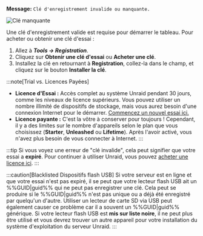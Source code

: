 **Message:**
`Clé d'enregistrement invalide ou manquante.`

![Clé manquante](/img/Invalidormissingkey.png)

Une clé d'enregistrement valide est requise pour démarrer le tableau. Pour acheter ou obtenir une clé d'essai :

1. Allez à ***Tools → Registration***.
2. Cliquez sur **Obtenir une clé d'essai** ou **Acheter une clé**.
3. Installez la clé en retournant à **Registration**, collez-la dans le champ, et cliquez sur le bouton **Installer la clé**.

:::note[Trial vs. Licences Payées]

- **Licence d'Essai :** Accès complet au système Unraid pendant 30 jours, comme les niveaux de licence supérieurs. Vous pouvez utiliser un nombre illimité de dispositifs de stockage, mais vous aurez besoin d'une connexion Internet pour le démarrer. [Commencez un nouvel essai ici.](https://unraid.net/getting-started)
- **Licence payante :** C'est la vôtre à conserver pour toujours ! Cependant, il y a des limites sur le nombre d'appareils selon le plan que vous choisissez (**Starter**, **Unleashed** ou **Lifetime**). Après l'avoir activé, vous n'avez plus besoin de vous connecter à Internet.
  :::

:::tip
Si vous voyez une erreur de "clé invalide", cela peut signifier que votre essai a **expiré**. Pour continuer à utiliser Unraid, vous pouvez [acheter une licence ici](https://unraid.net/pricing).
:::

:::caution[Blacklisted Dispositifs flash USB]
Si votre serveur est en ligne et que votre essai n'est pas expiré, il se peut que votre lecteur flash USB ait un %%GUID|guid%% qui ne peut pas enregistrer une clé. Cela peut se produire si le %%GUID|guid%% n'est pas unique ou a déjà été enregistré par quelqu'un d'autre. Utiliser un lecteur de carte SD via USB peut également causer ce problème car il a souvent un %%GUID|guid%% générique. Si votre lecteur flash USB est **mis sur liste noire**, il ne peut plus être utilisé et vous devrez trouver un autre appareil pour votre installation du système d'exploitation du serveur Unraid.
:::

